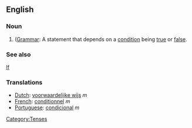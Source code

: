 ==English==

===Noun===
# ([[Grammar]]: A statement that depends on a [[condition]] being [[true]] or [[false]].

===See also===
[[If]]

===Translations===
*[[Dutch]]: [[voorwaardelijke wijs]] ''m''
*[[French]]: [[conditionnel]] ''m''
*[[Portuguese]]: [[condicional]] ''m''
[[Category:Tenses]]